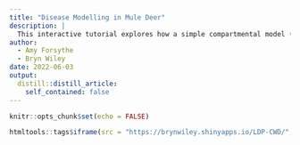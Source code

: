 ```yaml
---
title: "Disease Modelling in Mule Deer"
description: |
  This interactive tutorial explores how a simple compartmental model (the SI model) can be used to track and predict the spread of Chronic Wasting Disease (CWD) in Albertan mule deer over time. It begins by introducing CWD and why it is a growing problem in Albertan mule deer. It then investigates and explains how different levels of transmission, death, and culling can change disease dynamics. Students can test how these different parameters influence the spread of CWD using the sliders on each page.
author:
  - Amy Forsythe
  - Bryn Wiley
date: 2022-06-03
output:
  distill::distill_article:
    self_contained: false
---
```

```r
knitr::opts_chunk$set(echo = FALSE)
```

```r
htmltools::tags$iframe(src = "https://brynwiley.shinyapps.io/LDP-CWD/", height = "600px", width = "100%", `data-external` = "1")
```



